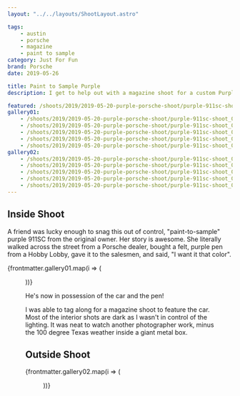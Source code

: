 ```yaml
---
layout: "../../layouts/ShootLayout.astro"

tags:
    - austin
    - porsche
    - magazine
    - paint to sample
category: Just For Fun
brand: Porsche
date: 2019-05-26

title: Paint to Sample Purple
description: I get to help out with a magazine shoot for a custom Purple 911SC

featured: /shoots/2019/2019-05-20-purple-porsche-shoot/purple-911sc-shoot_009.jpg
gallery01:
    - /shoots/2019/2019-05-20-purple-porsche-shoot/purple-911sc-shoot_001.jpg
    - /shoots/2019/2019-05-20-purple-porsche-shoot/purple-911sc-shoot_002.jpg
    - /shoots/2019/2019-05-20-purple-porsche-shoot/purple-911sc-shoot_003.jpg
    - /shoots/2019/2019-05-20-purple-porsche-shoot/purple-911sc-shoot_004.jpg
    - /shoots/2019/2019-05-20-purple-porsche-shoot/purple-911sc-shoot_005.jpg
gallery02:
    - /shoots/2019/2019-05-20-purple-porsche-shoot/purple-911sc-shoot_006.jpg
    - /shoots/2019/2019-05-20-purple-porsche-shoot/purple-911sc-shoot_007.jpg
    - /shoots/2019/2019-05-20-purple-porsche-shoot/purple-911sc-shoot_008.jpg
    - /shoots/2019/2019-05-20-purple-porsche-shoot/purple-911sc-shoot_009.jpg
    - /shoots/2019/2019-05-20-purple-porsche-shoot/purple-911sc-shoot_010.jpg
---
```



## Inside Shoot

A friend was lucky enough to snag this out of control, "paint-to-sample" purple 911SC from the original owner. Her story is awesome. She literally walked across the street from a Porsche dealer, bought a felt, purple pen from a Hobby Lobby, gave it to the salesmen, and said, "I want it that color".

{frontmatter.gallery01.map(i => (<Figure src={i} />))}

He's now in possession of the car and the pen!

I was able to tag along for a magazine shoot to feature the car. Most of the interior shots are dark as I wasn't in control of the lighting. It was neat to watch another photographer work, minus the 100 degree Texas weather inside a giant metal box.

## Outside Shoot

{frontmatter.gallery02.map(i => (<Figure src={i} />))}
